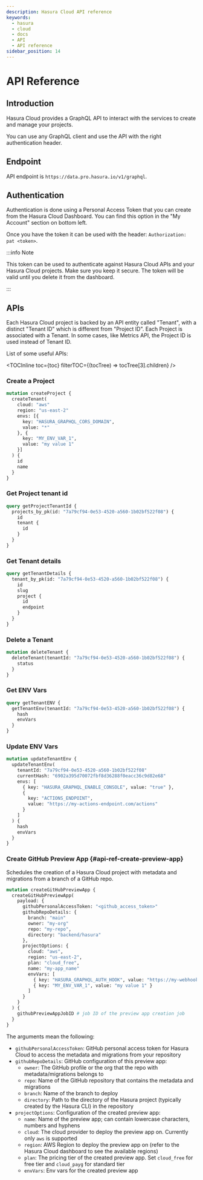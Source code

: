 ```yaml
---
description: Hasura Cloud API reference
keywords:
  - hasura
  - cloud
  - docs
  - API
  - API reference
sidebar_position: 14
---
```



# API Reference

## Introduction

Hasura Cloud provides a GraphQL API to interact with the services to create and manage your projects.

You can use any GraphQL client and use the API with the right authentication header.

## Endpoint

API endpoint is `https://data.pro.hasura.io/v1/graphql`.

## Authentication

Authentication is done using a Personal Access Token that you can create from the Hasura Cloud Dashboard. You can find this option in the "My Account" section on bottom left.

Once you have the token it can be used with the header: `Authorization: pat <token>`.

:::info Note

This token can be used to authenticate against Hasura Cloud APIs and your Hasura Cloud projects. Make sure you keep it secure. The token will be valid until you delete it from the dashboard.

:::

## APIs

Each Hasura Cloud project is backed by an API entity called "Tenant", with a distinct "Tenant ID" which is different from "Project ID". Each Project is associated with a Tenant. In some cases, like Metrics API, the Project ID is used instead of Tenant ID.

List of some useful APIs:

<TOCInline toc={toc} filterTOC={(tocTree) => tocTree[3].children} />

### Create a Project

```graphql
mutation createProject {
  createTenant(
    cloud: "aws"
    region: "us-east-2"
    envs: [{
      key: "HASURA_GRAPHQL_CORS_DOMAIN",
      value: "*"
    }, {
      key: "MY_ENV_VAR_1",
      value: "my value 1"
    }]
  ) {
    id
    name
  }
}
```

### Get Project tenant id

```graphql
query getProjectTenantId {
  projects_by_pk(id: "7a79cf94-0e53-4520-a560-1b02bf522f08") {
    id
    tenant {
      id
    }
  }
}
```

### Get Tenant details

```graphql
query getTenantDetails {
  tenant_by_pk(id: "7a79cf94-0e53-4520-a560-1b02bf522f08") {
    id
    slug
    project {
      id
      endpoint
    }
  }
}
```

### Delete a Tenant

```graphql
mutation deleteTenant {
  deleteTenant(tenantId: "7a79cf94-0e53-4520-a560-1b02bf522f08") {
    status
  }
}
```

### Get ENV Vars

```graphql
query getTenantENV {
  getTenantEnv(tenantId: "7a79cf94-0e53-4520-a560-1b02bf522f08") {
    hash
    envVars
  }
}
```

### Update ENV Vars

```graphql
mutation updateTenantEnv {
  updateTenantEnv(
    tenantId: "7a79cf94-0e53-4520-a560-1b02bf522f08"
    currentHash: "6902a395d70072fbf8d36288f0eacc36c9d82e68"
    envs: [
      { key: "HASURA_GRAPHQL_ENABLE_CONSOLE", value: "true" },
      {
        key: "ACTIONS_ENDPOINT",
        value: "https://my-actions-endpoint.com/actions"
      }
    ]
  ) {
    hash
    envVars
  }
}
```

### Create GitHub Preview App {#api-ref-create-preview-app}

Schedules the creation of a Hasura Cloud project with metadata and migrations from a branch of a GitHub repo.

```graphql
mutation createGitHubPreviewApp {
  createGitHubPreviewApp(
    payload: {
      githubPersonalAccessToken: "<github_access_token>"
      githubRepoDetails: {
        branch: "main"
        owner: "my-org"
        repo: "my-repo",
        directory: "backend/hasura"
      },
      projectOptions: {
        cloud: "aws",
        region: "us-east-2",
        plan: "cloud_free",
        name: "my-app_name"
        envVars: [
          { key: "HASURA_GRAPHQL_AUTH_HOOK", value: "https://my-webhook.com" },
          { key: "MY_ENV_VAR_1", value: "my value 1" }
        ]
      }
    }
  ) {
    githubPreviewAppJobID # job ID of the preview app creation job
  }
}
```

The arguments mean the following:

- `githubPersonalAccessToken`: GitHub personal access token for Hasura Cloud to access the metadata and migrations from your repository
- `githubRepoDetails`: GitHub configuration of this preview app:
  - `owner`: The GitHub profile or the org that the repo with metadata/migrations belongs to
  - `repo`: Name of the GitHub repository that contains the metadata and migrations
  - `branch`: Name of the branch to deploy
  - `directory`: Path to the directory of the Hasura project (typically created by the Hasura CLI) in the repository
- `projectOptions`: Configuration of the created preview app:
  - `name`: Name of the preview app; can contain lowercase characters, numbers and hyphens
  - `cloud`: The cloud provider to deploy the preview app on. Currently only `aws` is supported
  - `region`: AWS Region to deploy the preview app on (refer to the Hasura Cloud dashboard to see the available regions)
  - `plan`: The pricing tier of the created preview app. Set `cloud_free` for free tier and `cloud_payg` for standard tier
  - `envVars`: Env vars for the created preview app
